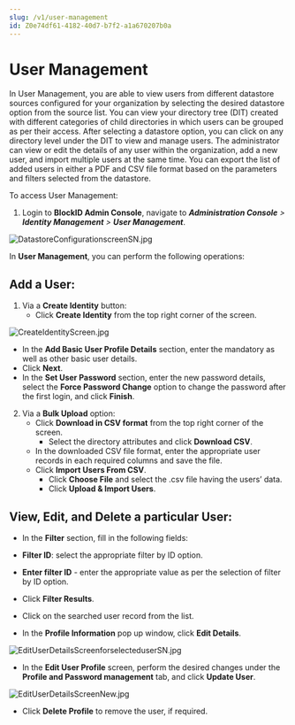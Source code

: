 ```yaml
---
slug: /v1/user-management
id: Z0e74df61-4182-40d7-b7f2-a1a670207b0a
---
```

# User Management
In User Management, you are able to view users from different datastore sources configured for your organization by selecting the desired datastore option from the source list. You can view your directory tree (DIT) created with different categories of child directories in which users can be grouped as per their access.
After selecting a datastore option, you can click on any directory level under the DIT to view and manage users. The administrator can view or edit the details of any user within the organization, add a new user, and import multiple users at the same time. You can export the list of added users in either a PDF and CSV file format based on the parameters and filters selected from the datastore.

To access User Management:
1. Login to **BlockID Admin Console**, navigate to ***Administration Console** > **Identity Management** > **User Management***.

![DatastoreConfigurationscreenSN.jpg](https://cdn.document360.io/aeae7c88-d2f4-4a9c-bba9-c4f368260d78/Images/Documentation/DatastoreConfigurationscreenSN%281%29.jpg)

In **User Management**, you can perform the following operations:

## Add a User: 

1. Via a **Create Identity** button:
   * Click **Create Identity** from the top right corner of the screen.

![CreateIdentityScreen.jpg](https://cdn.document360.io/aeae7c88-d2f4-4a9c-bba9-c4f368260d78/Images/Documentation/CreateIdentityScreen%281%29.jpg)

   * In the **Add Basic User Profile Details** section, enter the mandatory as well as other basic user details.
   * Click **Next**.
   * In the **Set User Password** section, enter the new password details, select the **Force Password Change** option to change the password after the first login, and click **Finish**.

2. Via a **Bulk Upload** option:
   * Click **Download in CSV format** from the top right corner of the screen. 
     * Select the directory attributes and click **Download CSV**.
   * In the downloaded CSV file format, enter the appropriate user records in each required columns and save the file.
   * Click **Import Users From CSV**. 
       * Click **Choose File** and select the .csv file having the users’ data. 
     * Click **Upload & Import Users**.


## View, Edit, and Delete a particular User:

* In the **Filter** section, fill in the following fields:
* **Filter ID**: select the appropriate filter by ID option.
* **Enter filter ID** - enter the appropriate value as per the selection of filter by ID option.
* Click **Filter Results**.

* Click on the searched user record from the list.
* In the **Profile Information** pop up window, click **Edit Details**.

![EditUserDetailsScreenforselecteduserSN.jpg](https://cdn.document360.io/aeae7c88-d2f4-4a9c-bba9-c4f368260d78/Images/Documentation/EditUserDetailsScreenforselecteduserSN.jpg)

* In the **Edit User Profile** screen, perform the desired changes under the **Profile and Password management** tab, and click **Update User**.
    

![EditUserDetailsScreenNew.jpg](https://cdn.document360.io/aeae7c88-d2f4-4a9c-bba9-c4f368260d78/Images/Documentation/EditUserDetailsScreenNew%281%29.jpg)


* Click **Delete Profile** to remove the user, if required.

